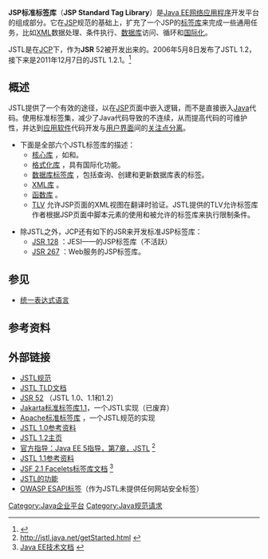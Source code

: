 {{multiple issues|
{{cleanup-jargon|time=2016-06-15T07:45:02+00:00}}
{{external links|time=2016-06-15T07:45:02+00:00}}
}}
{{Infobox programming language
| name = JSTL
| latest release version = 1.2.1 
 | latest release date = dec 2011
| website = [https://jstl.java.net/]
| operating system = [[跨平台|跨平台]]
| file_ext               = .jsp .jspf .jsf
}}

'''JSP标准标签库'''（'''JSP Standard Tag Library'''）是[[Java_EE|Java EE]][[网络应用程序|网络应用程序]]开发平台的组成部分。它在[[JSP|JSP]]规范的基础上，扩充了一个JSP的[[标签库|标签库]]来完成一些通用任务，比如[[XML|XML]]数据处理、条件执行、[[数据库|数据库]]访问、循环和[[国际化|国际化]]。

JSTL是在[[JCP|JCP]]下，作为'''JSR''' 52被开发出来的。2006年5月8日发布了JSTL 1.2，接下来是2011年12月7日的JSTL 1.2.1。<ref>{{Cite web |url=http://search.maven.org/#browse%7C707331597 |title=存档副本 |accessdate=2014-04-04 |archive-date=2021-02-04 |archive-url=https://web.archive.org/web/20210204144654/https://search.maven.org/#browse%7C707331597 |dead-url=no }}{{en}}</ref>

== 概述 ==

JSTL提供了一个有效的途径，以在[[JSP|JSP]]页面中嵌入逻辑，而不是直接嵌入[[Java|Java]]代码。使用标准标签集，减少了Java代码导致的不连续，从而提高代码的可维护性，并达到[[应用软件|应用软件]]代码开发与[[用户界面|用户界面]]间的[[关注点分离|关注点分离]]。

* 下面是全部六个JSTL标签库的描述：
** [http://docs.oracle.com/javaee/5/jstl/1.1/docs/tlddocs/c/tld-summary.html 核心库] {{Wayback|url=http://docs.oracle.com/javaee/5/jstl/1.1/docs/tlddocs/c/tld-summary.html |date=20190306120616 }}{{en}}，如<c:if>和<c:when>。
** [http://docs.oracle.com/javaee/5/jstl/1.1/docs/tlddocs/fmt/tld-summary.html 格式化库] {{Wayback|url=http://docs.oracle.com/javaee/5/jstl/1.1/docs/tlddocs/fmt/tld-summary.html |date=20190306121323 }}{{en}}，具有国际化功能。
** [http://docs.oracle.com/javaee/5/jstl/1.1/docs/tlddocs/sql/tld-summary.html 数据库标签库] {{Wayback|url=http://docs.oracle.com/javaee/5/jstl/1.1/docs/tlddocs/sql/tld-summary.html |date=20190306190606 }}{{en}}，包括查询、创建和更新数据库表的标签。
** [http://docs.oracle.com/javaee/5/jstl/1.1/docs/tlddocs/x/tld-summary.html XML库] {{Wayback|url=http://docs.oracle.com/javaee/5/jstl/1.1/docs/tlddocs/x/tld-summary.html |date=20201029234243 }}{{en}}。
** [http://docs.oracle.com/javaee/5/jstl/1.1/docs/tlddocs/fn/tld-summary.html 函数库] {{Wayback|url=http://docs.oracle.com/javaee/5/jstl/1.1/docs/tlddocs/fn/tld-summary.html |date=20200711055657 }}{{en}}。
** [http://docs.oracle.com/javaee/6/api/javax/servlet/jsp/jstl/tlv/package-summary.html TLV] {{Wayback|url=http://docs.oracle.com/javaee/6/api/javax/servlet/jsp/jstl/tlv/package-summary.html |date=20190306115632 }}{{en}}允许JSP页面的XML视图在翻译时验证。JSTL提供的TLV允许标签库作者根据JSP页面中脚本元素的使用和被允许的标签库来执行限制条件。

* 除JSTL之外，JCP还有如下的JSR来开发标准JSP标签库：
** [http://www.jcp.org/en/jsr/detail?id=128 JSR 128] {{Wayback|url=http://www.jcp.org/en/jsr/detail?id=128 |date=20180615083245 }}{{en}}：JESI——{{link-en|Edge Side Includes|Edge Side Includes}}的JSP标签库（不活跃）
** [http://www.jcp.org/en/jsr/detail?id=267 JSR 267] {{Wayback|url=http://www.jcp.org/en/jsr/detail?id=267 |date=20190306111627 }}{{en}}：Web服务的JSP标签库。

== 参见 ==
* [[统一表达式语言|统一表达式语言]]

== 参考资料 ==
{{Reflist}}

== 外部链接 ==
* [http://java.sun.com/products/jsp/jstl/ JSTL规范] {{Wayback|url=http://java.sun.com/products/jsp/jstl/ |date=20100705125825 }}{{en}}
* [http://docs.oracle.com/javaee/5/jstl/1.1/docs/tlddocs/ JSTL TLD文档] {{Wayback|url=http://docs.oracle.com/javaee/5/jstl/1.1/docs/tlddocs/ |date=20201029064700 }}{{en}}
* [http://www.jcp.org/en/jsr/detail?id=52 JSR 52] {{Wayback|url=http://www.jcp.org/en/jsr/detail?id=52 |date=20201031231720 }}{{en}}（JSTL 1.0、1.1和1.2）
* [https://web.archive.org/web/20050911044327/http://jakarta.apache.org/taglibs/doc/standard-doc/intro.html Jakarta标准标签库1.1]{{en}}，一个JSTL实现（已废弃）
* [http://tomcat.apache.org/taglibs/standard/ Apache标准标签库] {{Wayback|url=http://tomcat.apache.org/taglibs/standard/ |date=20210117041112 }}{{en}}，一个JSTL规范的实现
* [http://www.oio.de/public/java/jstl-reference/index.htm JSTL 1.0参考资料] {{Wayback|url=http://www.oio.de/public/java/jstl-reference/index.htm |date=20190306174749 }}{{de}}
* [http://jstl.java.net/ JSTL 1.2主页] {{Wayback|url=http://jstl.java.net/ |date=20161116210559 }}{{en}}
* [http://java.sun.com/javaee/5/docs/tutorial/doc/bnakc.html 官方指导：Java EE 5指导，第7章，JSTL] {{Wayback|url=http://java.sun.com/javaee/5/docs/tutorial/doc/bnakc.html |date=20110925143316 }}{{en}}<ref>[http://jstl.java.net/getStarted.html http://jstl.java.net/getStarted.html] {{Wayback|url=http://jstl.java.net/getStarted.html |date=20110818232704 }}{{en}}</ref>
* [http://docs.oracle.com/javaee/5/jstl/1.1/docs/tlddocs/ JSTL 1.1参考资料] {{Wayback|url=http://docs.oracle.com/javaee/5/jstl/1.1/docs/tlddocs/ |date=20201029064700 }}{{en}}
* [http://docs.oracle.com/javaee/6/javaserverfaces/2.1/docs/vdldocs/facelets/ JSF 2.1 Facelets标签库文档] {{Wayback|url=http://docs.oracle.com/javaee/6/javaserverfaces/2.1/docs/vdldocs/facelets/ |date=20190216195113 }}{{en}}<ref>[http://docs.oracle.com/javaee/ Java EE技术文档] {{Wayback|url=http://docs.oracle.com/javaee/ |date=20200829074128 }}{{en}}</ref>
* [http://www.javatips.net/blog/2011/10/jstl-functions JSTL的功能] {{Wayback|url=http://www.javatips.net/blog/2011/10/jstl-functions |date=20160304033430 }}{{en}}
* [https://web.archive.org/web/20131216020401/http://owasp-esapi-java.googlecode.com/svn/trunk_doc/latest/org/owasp/esapi/tags/package-summary.html OWASP ESAPI标签]{{en}}（作为JSTL未提供任何网站安全标签）

[[Category:Java企业平台|Category:Java企业平台]]
[[Category:Java规范请求|Category:Java规范请求]]